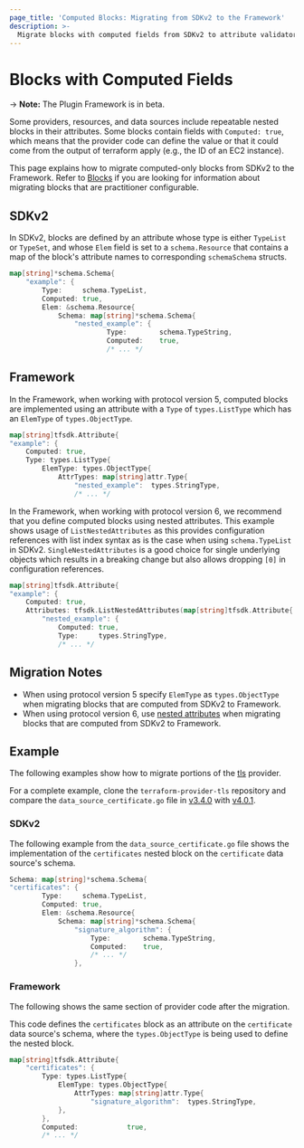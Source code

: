 ```yaml
---
page_title: 'Computed Blocks: Migrating from SDKv2 to the Framework'
description: >-
  Migrate blocks with computed fields from SDKv2 to attribute validators in the plugin Framework.
---
```


# Blocks with Computed Fields

-> **Note:** The Plugin Framework is in beta.

Some providers, resources, and data sources include repeatable nested blocks in their attributes. Some blocks contain
fields  with `Computed: true`, which means that the provider code can define the value or that it could come from the
output of terraform apply (e.g., the ID of an EC2 instance).

This page explains how to migrate computed-only blocks from SDKv2 to the Framework. Refer to
[Blocks](/plugin/framework/migrating/attributes-blocks/blocks) if you are looking for information about migrating blocks
that are practitioner configurable.

## SDKv2

In SDKv2, blocks are defined by an attribute whose type is either `TypeList` or `TypeSet`, and whose `Elem` field is set to a
`schema.Resource` that contains a map of the block's attribute names to corresponding `schemaSchema` structs.

```go
map[string]*schema.Schema{
    "example": {
        Type:     schema.TypeList,
        Computed: true,
        Elem: &schema.Resource{
            Schema: map[string]*schema.Schema{
                "nested_example": {
                        Type:        schema.TypeString,
                        Computed:    true,
                        /* ... */
```

## Framework

In the Framework, when working with protocol version 5, computed blocks are implemented using an attribute with a `Type`
of `types.ListType` which has an `ElemType` of `types.ObjectType`.

```go
map[string]tfsdk.Attribute{
"example": {
    Computed: true,
	Type: types.ListType{
		ElemType: types.ObjectType{
			AttrTypes: map[string]attr.Type{
				"nested_example":  types.StringType,
				/* ... */

```

In the Framework, when working with protocol version 6, we recommend that you define computed blocks using nested
attributes. This example shows usage of `ListNestedAttributes` as this provides configuration references with list index
syntax as is the case when using `schema.TypeList` in SDKv2. `SingleNestedAttributes` is a good choice for single
underlying objects which results in a breaking change but also allows dropping `[0]` in configuration references.

```go
map[string]tfsdk.Attribute{
"example": {
    Computed: true,
	Attributes: tfsdk.ListNestedAttributes(map[string]tfsdk.Attribute{
		"nested_example": {
			Computed: true,
			Type:     types.StringType,
			/* ... */

```

## Migration Notes

- When using protocol version 5 specify `ElemType` as `types.ObjectType` when migrating blocks that are computed from SDKv2 to Framework.
- When using protocol version 6, use [nested attributes](https://www.terraform.io/plugin/framework/schemas#attributes-1) when migrating blocks that are computed from SDKv2 to Framework.

## Example

The following examples show how to migrate portions of the [tls](https://github.com/hashicorp/terraform-provider-tls)
provider.

For a complete example, clone the
`terraform-provider-tls` repository and compare the `data_source_certificate.go` file in
[v3.4.0](https://github.com/hashicorp/terraform-provider-tls/blob/v3.4.0/internal/provider/data_source_certificate.go)
with
[v4.0.1](https://github.com/hashicorp/terraform-provider-tls/blob/v4.0.1/internal/provider/data_source_certificate.go).

### SDKv2

The following example from the `data_source_certificate.go` file shows the implementation of the `certificates` nested
block on the `certificate` data source's schema.

```go
Schema: map[string]*schema.Schema{
"certificates": {
        Type:     schema.TypeList,
        Computed: true,
        Elem: &schema.Resource{
            Schema: map[string]*schema.Schema{
                "signature_algorithm": {
                    Type:        schema.TypeString,
                    Computed:    true,
                    /* ... */
                },
```

### Framework

The following shows the same section of provider code after the migration.

This code defines the `certificates` block as an attribute on the `certificate` data source's schema, where the
`types.ObjectType` is being used to define the nested block.

```go
map[string]tfsdk.Attribute{
    "certificates": {
        Type: types.ListType{
            ElemType: types.ObjectType{
                AttrTypes: map[string]attr.Type{
                    "signature_algorithm":  types.StringType,
            },
        },
        Computed:            true,
        /* ... */
```
